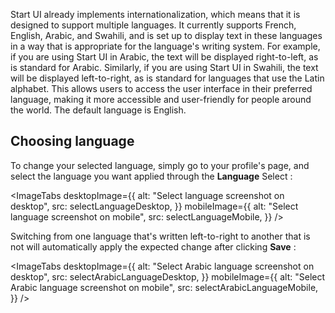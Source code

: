 
Start UI already implements internationalization, which means that it is designed to support multiple languages.
It currently supports French, English, Arabic, and Swahili, and is set up to display text in these languages in a way that is appropriate
for the language's writing system. For example, if you are using Start UI in Arabic, the text will be displayed right-to-left, as is standard for Arabic.
Similarly, if you are using Start UI in Swahili, the text will be displayed left-to-right, as is standard for languages that use the Latin alphabet.
This allows users to access the user interface in their preferred language, making it more accessible and user-friendly for people around the world.
The default language is English.

## Choosing language

To change your selected language, simply go to your profile's page, and select the language you want applied through the **Language** Select :


<ImageTabs
    desktopImage={{
        alt: "Select language screenshot on desktop",
        src: selectLanguageDesktop,
    }}
    mobileImage={{
        alt: "Select language screenshot on mobile",
        src: selectLanguageMobile,
    }}
/>

Switching from one language that's written left-to-right to another that is not will automatically apply the expected change after clicking **Save** :


<ImageTabs
    desktopImage={{
        alt: "Select Arabic language screenshot on desktop",
        src: selectArabicLanguageDesktop,
    }}
    mobileImage={{
        alt: "Select Arabic language screenshot on mobile",
        src: selectArabicLanguageMobile,
    }}
/>

